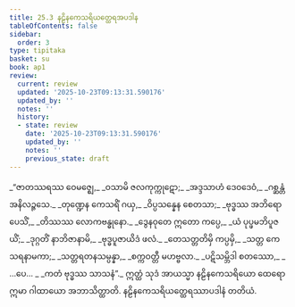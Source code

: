 ```yaml
---
title: 25.3 နဠိနကေသရိယတ္ထေရအပဒါန
tableOfContents: false
sidebar:
  order: 3
type: tipitaka
basket: su
book: ap1
review:
  current: review
  updated: '2025-10-23T09:13:31.590176'
  updated_by: ''
  notes: ''
  history:
  - state: review
    date: '2025-10-23T09:13:31.590176'
    updated_by: ''
    notes: ''
    previous_state: draft
---
```



<ReviewStatus review={frontmatter.review} showDetails={true} />

<HypothesisAnnotation frontmatter={frontmatter} />

<DynamicBreadcrumb />

<Division number="9" book="ap1" e="ch" v="20" p="251">

<Paragraph number="3046" type="verses" book="ap1">
_“ဇာတဿရဿ ဝေမဇ္ဈေ,_  
_ဝသာမိ ဇလကုက္ကုဋော;_  
_အဒ္ဒသာဟံ ဒေဝဒေဝံ,_  
_ဂစ္ဆန္တံ အနိလဉ္ဇသေ._  

</Paragraph>

</Division>
<Division number="10" book="ap1" e="ch" v="20" p="251">

<Paragraph number="3047" type="verses" book="ap1">
_တုဏ္ဍေန ကေသရိံ ဂယှ,_  
_ဝိပ္ပသန္နေန စေတသာ;_  
_ဗုဒ္ဓဿ အဘိရောပေသိံ,_  
_တိဿဿ လောကဗန္ဓုနော._  

</Paragraph>

</Division>
<Division number="11" book="ap1" e="ch" v="20" p="251">

<Paragraph number="3048" type="verses" book="ap1">
_ဒွေနဝုတေ ဣတော ကပ္ပေ,_  
_ယံ ပုပ္ဖမဘိပူဇယိံ;_  
_ဒုဂ္ဂတိံ နာဘိဇာနာမိ,_  
_ဗုဒ္ဓပူဇာယိဒံ ဖလံ._  

</Paragraph>

</Division>
<Division number="12" book="ap1" e="ch" v="20" p="251">

<Paragraph number="3049" type="verses" book="ap1">
_တေသတ္တတိမှိ ကပ္ပမှိ,_  
_သတ္တ ကေသရနာမကာ;_  
_သတ္တရတနသမ္ပန္နာ,_  
_စက္ကဝတ္တီ မဟဗ္ဗလာ._  

</Paragraph>

</Division>
<Division number="13" book="ap1" e="ch" v="20" p="251">

<Paragraph number="3050" type="verses" book="ap1">
_ပဋိသမ္ဘိဒါ စတဿော,_  
_ …ပေ… _  
_ကတံ ဗုဒ္ဓဿ သာသနံ”._  

</Paragraph>

<Paragraph number="3051" book="ap1">
ဣတ္ထံ သုဒံ အာယသ္မာ နဠိနကေသရိယော ထေရော ဣမာ ဂါထာယော အဘာသိတ္ထာတိ.

</Paragraph>
</Division>

<Paragraph number="3052" type="center" book="ap1">
နဠိနကေသရိယတ္ထေရဿာပဒါနံ တတိယံ.
</Paragraph>